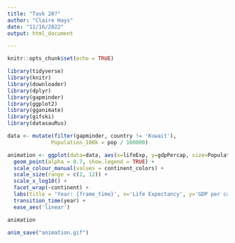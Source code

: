```yaml
---
title: "Task 20?"
author: "Claire Hays"
date: "11/16/2022"
output: html_document

---
```


```r
knitr::opts_chunk$set(echo = TRUE)
```

```r
library(tidyverse)
library(knitr)
library(downloader)
library(dplyr)
library(gapminder)
library(ggplot2)
library(gganimate)
library(gifski)
library(datasauRus)
```

```r


data <- mutate(filter(gapminder, country != 'Kuwait'),
              Population_100k = pop / 100000)


```

```r

animation <- ggplot(data=data, aes(x=lifeExp, y=gdpPercap, size=Population_100k, color=continent)) +
  geom_point(alpha = 0.7, show.legend = TRUE) +
  scale_colour_manual(values = continent_colors) +
  scale_size(range = c(2, 12)) +
  scale_x_log10() +
  facet_wrap(~continent) +
  labs(title = 'Year: {frame_time}', x='Life Expectancy', y='GDP per capita') +
  transition_time(year) +
  ease_aes('linear')

animation

anim_save("animation.gif")
```

